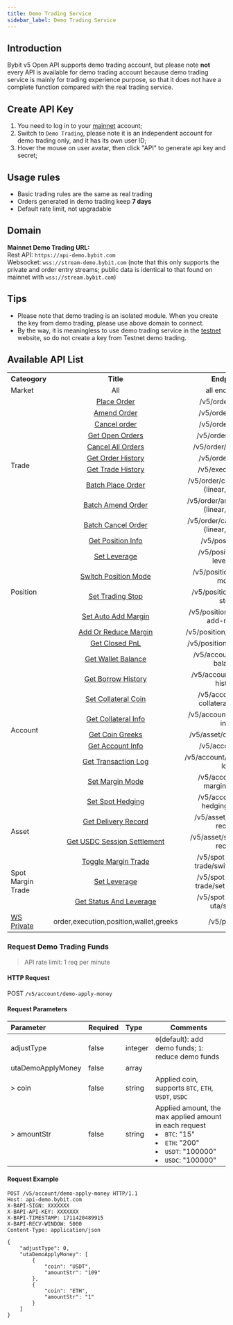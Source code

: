 ```yaml
---
title: Demo Trading Service
sidebar_label: Demo Trading Service
---
```

## Introduction
Bybit v5 Open API supports demo trading account, but please note **not** every API is available for demo trading account because demo trading service is 
mainly for trading experience purpose, so that it does not have a complete function compared with the real trading service.

## Create API Key
1. You need to log in to your [mainnet](https://www.bybit.com/) account;
2. Switch to `Demo Trading`, please note it is an independent account for demo trading only, and it has its own user ID;
3. Hover the mouse on user avatar, then click "API" to generate api key and secret;

## Usage rules
* Basic trading rules are the same as real trading
* Orders generated in demo trading keep **7 days**
* Default rate limit, not upgradable

## Domain
**Mainnet Demo Trading URL:**<br/>
Rest API: `https://api-demo.bybit.com`<br/>
Websocket: `wss://stream-demo.bybit.com` (note that this only supports the private and order entry streams; public data is identical to that found on mainnet with `wss://stream.bybit.com`)

## Tips
* Please note that demo trading is an isolated module. When you create the key from demo trading, please use above domain to connect.
* By the way, it is meaningless to use demo trading service in the [testnet](https://testnet.bybit.com) website, so do not create a key from Testnet demo trading.

## Available API List
<span class="blocky_table">
<table border="0.8">
    <tr>
        <th>Cateogory</th><th>Title</th><th>Endpoint</th>
    </tr>
    <tr>
        <td>Market</td><td align="center">All</td><td align="center">all endpoints</td>
    </tr>
    <tr>
        <td rowSpan="10">Trade</td><td align="center"><a href="/v5/order/create-order">Place Order</a></td><td align="center">/v5/order/create</td>
    </tr>
    <tr>
        <td align="center"><a href="/v5/order/amend-order">Amend Order</a></td><td align="center">/v5/order/amend</td>
    </tr>
    <tr>
        <td align="center"><a href="/v5/order/cancel-order">Cancel order</a></td><td align="center">/v5/order/cancel</td>
    </tr>
    <tr>
        <td align="center"><a href="/v5/order/open-order">Get Open Orders</a></td><td align="center">/v5/order/realtime</td>
    </tr>
    <tr>
        <td align="center"><a href="/v5/order/cancel-all">Cancel All Orders</a></td><td align="center">/v5/order/cancel-all</td>
    </tr>
    <tr>
        <td align="center"><a href="/v5/order/order-list">Get Order History</a></td><td align="center">/v5/order/history</td>
    </tr>
    <tr>
        <td align="center"><a href="/v5/order/execution">Get Trade History</a></td><td align="center">/v5/execution/list</td>
    </tr>
    <tr>
        <td align="center"><a href="/v5/order/batch-place">Batch Place Order</a></td><td align="center">/v5/order/create-batch (linear,option)</td>
    </tr>
    <tr>
        <td align="center"><a href="/v5/order/batch-amend">Batch Amend Order</a></td><td align="center">/v5/order/amend-batch (linear,option)</td>
    </tr>
    <tr>
        <td align="center"><a href="/v5/order/batch-cancel">Batch Cancel Order</a></td><td align="center">/v5/order/cancel-batch (linear,option)</td>
    </tr>
    <tr>
        <td rowSpan="7">Position</td><td align="center"><a href="/v5/position">Get Position Info</a></td><td align="center">/v5/position/list</td>
    </tr>
    <tr>
        <td align="center"><a href="/v5/position/leverage">Set Leverage</a></td><td align="center">/v5/position/set-leverage</td>
    </tr>
    <tr>
        <td align="center"><a href="/v5/position/position-mode">Switch Position Mode</a></td><td align="center">/v5/position/switch-mode</td>
    </tr>
    <tr>
        <td align="center"><a href="/v5/position/trading-stop">Set Trading Stop</a></td><td align="center">/v5/position/trading-stop</td>
    </tr>
    <tr>
        <td align="center"><a href="/v5/position/auto-add-margin">Set Auto Add Margin</a></td><td align="center">/v5/position/set-auto-add-margin</td>
    </tr>
    <tr>
        <td align="center"><a href="/v5/position/manual-add-margin">Add Or Reduce Margin</a></td><td align="center">/v5/position/add-margin</td>
    </tr>
    <tr>
        <td align="center"><a href="/v5/position/close-pnl">Get Closed PnL</a></td><td align="center">/v5/position/closed-pnl</td>
    </tr>
    <tr>
        <td rowSpan="9">Account</td><td align="center"><a href="/v5/account/wallet-balance">Get Wallet Balance</a></td><td align="center">/v5/account/wallet-balance</td>
    </tr>
    <tr>
        <td align="center"><a href="/v5/account/borrow-history">Get Borrow History</a></td><td align="center">/v5/account/borrow-history</td>
    </tr>
    <tr>
        <td align="center"><a href="/v5/account/set-collateral">Set Collateral Coin</a></td><td align="center">/v5/account/set-collateral-switch</td>
    </tr>
    <tr>
        <td align="center"><a href="/v5/account/collateral-info">Get Collateral Info</a></td><td align="center">/v5/account/collateral-info</td>
    </tr>
    <tr>
        <td align="center"><a href="/v5/account/coin-greeks">Get Coin Greeks</a></td><td align="center">/v5/asset/coin-greeks</td>
    </tr>
    <tr>
        <td align="center"><a href="/v5/account/account-info">Get Account Info</a></td><td align="center">/v5/account/info</td>
    </tr>
    <tr>
        <td align="center"><a href="/v5/account/transaction-log">Get Transaction Log</a></td><td align="center">/v5/account/transaction-log</td>
    </tr>
     <tr>
        <td align="center"><a href="/v5/account/set-margin-mode">Set Margin Mode</a></td><td align="center">/v5/account/set-margin-mode</td>
    </tr>
    <tr>
        <td align="center"><a href="/v5/account/set-spot-hedge">Set Spot Hedging</a></td><td align="center">/v5/account/set-hedging-mode</td>
    </tr>
    <tr>
        <td rowSpan="2">Asset</td><td align="center"><a href="/v5/asset/delivery">Get Delivery Record</a></td><td align="center">/v5/asset/delivery-record</td>
    </tr>
    <tr>
        <td align="center"><a href="/v5/asset/settlement">Get USDC Session Settlement</a></td><td align="center">/v5/asset/settlement-record</td>
    </tr>
    <tr>
        <td rowSpan="3">Spot Margin Trade</td><td align="center"><a href="/v5/spot-margin-uta/switch-mode">Toggle Margin Trade</a></td><td align="center">/v5/spot-margin-trade/switch-mode</td>
    </tr>
    <tr>
        <td align="center"><a href="/v5/spot-margin-uta/set-leverage">Set Leverage</a></td><td align="center">/v5/spot-margin-trade/set-leverage</td>
    </tr>
    <tr>
        <td align="center"><a href="/v5/spot-margin-uta/status">Get Status And Leverage</a></td><td align="center">/v5/spot-margin-uta/status</td>
    </tr>
    <tr>
        <td><a href="/v5/websocket/private/position">WS Private</a></td><td align="center">order,execution,position,wallet,greeks</td><td align="center">/v5/private</td>
    </tr>
</table>
</span>

### Request Demo Trading Funds
> API rate limit: 1 req per minute

#### HTTP Request
POST `/v5/account/demo-apply-money`

#### Request Parameters
| Parameter | Required | Type | Comments|
|:----- |:-------|:-----|------ |
|adjustType|false|integer |`0`(default): add demo funds; `1`: reduce demo funds|
|utaDemoApplyMoney|false|array ||
|> coin |false|string|Applied coin, supports `BTC`, `ETH`, `USDT`, `USDC`|
|> amountStr |false|string|Applied amount, the max applied amount in each request <li>`BTC`: "15"</li><li>`ETH`: "200"</li><li>`USDT`: "100000"</li><li>`USDC`: "100000"</li>|

#### Request Example
```http
POST /v5/account/demo-apply-money HTTP/1.1
Host: api-demo.bybit.com
X-BAPI-SIGN: XXXXXXX
X-BAPI-API-KEY: XXXXXXX
X-BAPI-TIMESTAMP: 1711420489915
X-BAPI-RECV-WINDOW: 5000
Content-Type: application/json

{
    "adjustType": 0,
    "utaDemoApplyMoney": [
        {
            "coin": "USDT",
            "amountStr": "109"
        },
        {
            "coin": "ETH",
            "amountStr": "1"
        }
    ]
}
```
